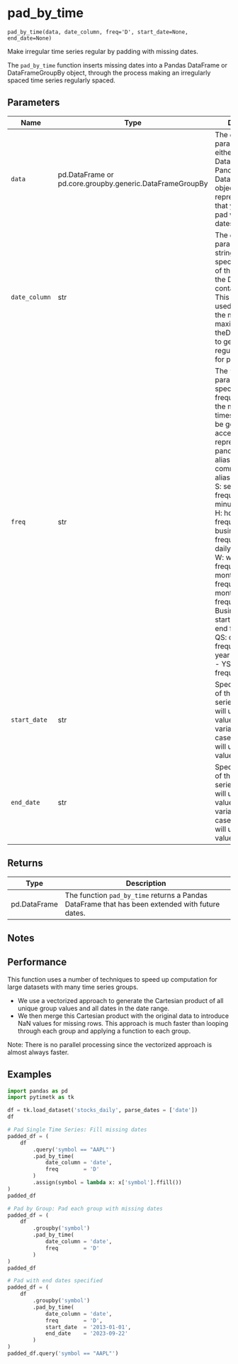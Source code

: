 # pad_by_time { #pytimetk.pad_by_time }

`pad_by_time(data, date_column, freq='D', start_date=None, end_date=None)`

Make irregular time series regular by padding with missing dates.

The `pad_by_time` function inserts missing dates into a Pandas DataFrame or 
DataFrameGroupBy object, through the process making an irregularly spaced 
time series regularly spaced.

## Parameters

| Name          | Type                                                     | Description                                                                                                                                                                                                                                                                                                                                                                                                                                                                                                                                      | Default    |
|---------------|----------------------------------------------------------|--------------------------------------------------------------------------------------------------------------------------------------------------------------------------------------------------------------------------------------------------------------------------------------------------------------------------------------------------------------------------------------------------------------------------------------------------------------------------------------------------------------------------------------------------|------------|
| `data`        | pd.DataFrame or pd.core.groupby.generic.DataFrameGroupBy | The `data` parameter can be either a Pandas DataFrame or a Pandas  DataFrameGroupBy object. It represents the data that you want to pad  with missing dates.                                                                                                                                                                                                                                                                                                                                                                                     | _required_ |
| `date_column` | str                                                      | The `date_column` parameter is a string that specifies the name of the  column in the DataFrame that contains the dates. This column will be  used to determine the minimum and maximum dates in theDataFrame, and to  generate the regular date range for padding.                                                                                                                                                                                                                                                                              | _required_ |
| `freq`        | str                                                      | The `freq` parameter specifies the frequency at which the missing  timestamps should be generated. It accepts a string representing a  pandas frequency alias. Some common frequency aliases include:  - S: secondly frequency - min: minute frequency - H: hourly frequency - B: business day frequency - D: daily frequency - W: weekly frequency - M: month end frequency - MS: month start frequency - BMS: Business month start - Q: quarter end frequency - QS: quarter start frequency - Y: year end frequency - YS: year start frequency | `'D'`      |
| `start_date`  | str                                                      | Specifies the start of the padded series.  If NULL, it will use the  lowest value of the input variable. In the case of groups, it will use  the lowest value by group.                                                                                                                                                                                                                                                                                                                                                                          | `None`     |
| `end_date`    | str                                                      | Specifies the end of the padded series.  If NULL, it will use the highest  value of the input variable.  In the case of groups, it will use the  highest value by group.                                                                                                                                                                                                                                                                                                                                                                         | `None`     |

## Returns

| Type         | Description                                                                                      |
|--------------|--------------------------------------------------------------------------------------------------|
| pd.DataFrame | The function `pad_by_time` returns a Pandas DataFrame that has been  extended with future dates. |

## Notes


## Performance

This function uses a number of techniques to speed up computation for large 
datasets with many time series groups. 

- We use a vectorized approach to generate the Cartesian product of all 
  unique group values and all dates in the date range. 
- We then merge this Cartesian product with the original data to introduce 
  NaN values for missing rows. This approach is much faster than looping 
  through each group and applying a function to each group.

Note: There is no parallel processing since the vectorized approach is 
      almost always faster.

## Examples

```python
import pandas as pd
import pytimetk as tk

df = tk.load_dataset('stocks_daily', parse_dates = ['date'])
df
```
   
```python
# Pad Single Time Series: Fill missing dates
padded_df = (
    df
        .query('symbol == "AAPL"')
        .pad_by_time(
            date_column = 'date',
            freq        = 'D'
        )
        .assign(symbol = lambda x: x['symbol'].ffill())
)
padded_df 
```

```python
# Pad by Group: Pad each group with missing dates
padded_df = (
    df
        .groupby('symbol')
        .pad_by_time(
            date_column = 'date',
            freq        = 'D'
        )
)
padded_df
```

```python
# Pad with end dates specified
padded_df = (
    df
        .groupby('symbol')
        .pad_by_time(
            date_column = 'date',
            freq        = 'D',
            start_date  = '2013-01-01',
            end_date    = '2023-09-22'
        )
)
padded_df.query('symbol == "AAPL"')
```